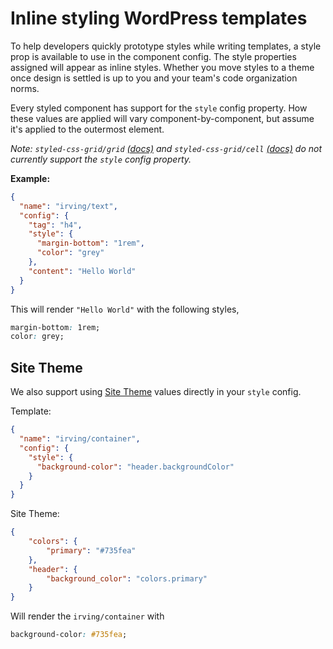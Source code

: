 <Meta title="Templating/Inline Styling" />

# Inline styling WordPress templates
To help developers quickly prototype styles while writing templates, a style prop is available to use in the component config. The style properties assigned will appear as inline styles. Whether you move styles to a theme once design is settled is up to you and your team's code organization norms.

Every styled component has support for the `style` config property. How these values are applied will vary component-by-component, but assume it's applied to the outermost element.

_Note:  `styled-css-grid/grid` [(docs)](?path=/docs/wordpress-components-styled-css-grid-grid--page) and `styled-css-grid/cell` [(docs)](?path=/docs/wordpress-components-styled-css-grid-cell--page) do not currently support the `style` config property._

__Example:__
```json
{
  "name": "irving/text",
  "config": {
    "tag": "h4",
    "style": {
      "margin-bottom": "1rem",
      "color": "grey"
    },
    "content": "Hello World"
  }
}
```

This will render `"Hello World"` with the following styles,
```css
margin-bottom: 1rem;
color: grey;
```

## Site Theme
We also support using [Site Theme](?path=/docs/site-theme-site-theme-provider--page#templating) values directly in your `style` config.

Template:
```json
{
  "name": "irving/container",
  "config": {
    "style": {
      "background-color": "header.backgroundColor"
    }
  }
}
```

Site Theme:
```json
{
	"colors": {
		"primary": "#735fea"
	},
	"header": {
		"background_color": "colors.primary"
	}
}
```

Will render the `irving/container` with

```css
background-color: #735fea;
```
